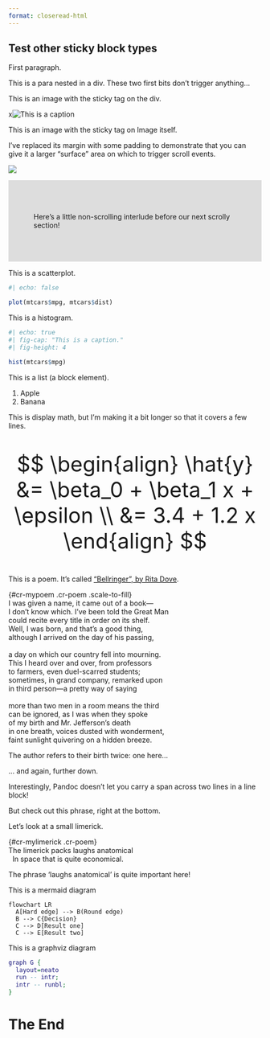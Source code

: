```yaml
---
format: closeread-html
---
```


::::{.cr-section}

# Test other sticky block types

First paragraph.

::: {}
This is a para nested in a div. These two first bits don't trigger anything...
:::

:::{focus-on="cr-pink"}
This is an image with the sticky tag on the div.
:::

:::{#cr-pink}
x![This is a caption](pink-desktop.png)
:::

:::{focus-on="cr-blue"}
This is an image with the sticky tag on Image itself.

I've replaced its margin with some padding to demonstrate that you can give it a larger "surface" area on which to trigger scroll events.
:::

![](blue-desktop.png){#cr-blue}

::::

::::{.column-screen-inset style="background-color: #dddddd; padding: 50px;"}
Here's a little non-scrolling interlude before our next scrolly section!
::::

::::{.cr-section}

:::{focus-on="cr-scatter"}
This is a scatterplot.
:::

:::{#cr-scatter}
```r
#| echo: false

plot(mtcars$mpg, mtcars$dist)
```
:::

:::{focus-on="cr-hist"}
This is a histogram.
:::

:::{#cr-hist}
```r
#| echo: true
#| fig-cap: "This is a caption."
#| fig-height: 4

hist(mtcars$mpg)
```
:::

:::{focus-on="cr-list"}
This is a list (a block element).
:::

:::{#cr-list}
1. Apple
2. Banana
:::

:::{focus-on="cr-displaymath"}
This is display math, but I'm making it a bit longer so that it covers a few lines.
:::

::: {#cr-displaymath style="font-size: 300%;"}

$$
\begin{align}
\hat{y} &= \beta_0 + \beta_1 x + \epsilon \\
&= 3.4 + 1.2 x
\end{align}
$$

:::

:::{focus-on="cr-mypoem"}
This is a poem. It's called ["Bellringer", by Rita Dove](https://www.newyorker.com/culture/2019-in-review/our-year-in-poems).
:::

| {#cr-mypoem .cr-poem  .scale-to-fill}
| I was given a name, it came out of a book—
| I don’t know which. I’ve been told the Great Man
| could recite every title in order on its shelf.
| Well, [I was born]{#cr-born}, and that’s a good thing,
| although I arrived on the day of his passing,
| 
| a day on which our country fell into mourning.
| This I heard over and over, from professors
| to farmers, even duel-scarred students;
| sometimes, in grand company, remarked upon
| in third person—a pretty way of saying
| 
| more than two men in a room means the third
| can be ignored, as [I was when they spoke]{#cr-birth1}
| [of my birth]{#cr-birth2} and Mr. Jefferson’s death
| in one breath, voices [dusted with wonderment]{#cr-wonder},
| faint sunlight quivering on a hidden breeze.


:::{focus-on="cr-mypoem" highlight-spans="cr-born"}
The author refers to their birth twice: one here...
:::

:::{focus-on="cr-mypoem" highlight-spans="cr-birth1,cr-birth2"}
... and again, further down.

Interestingly, Pandoc doesn't let you carry a span across two lines in a line block!
:::

:::{focus-on="cr-mypoem" highlight-spans="cr-wonder"}
But check out this phrase, right at the bottom.
:::

:::{focus-on="cr-mylimerick"}
Let's look at a small limerick.
:::

| {#cr-mylimerick .cr-poem}
| The limerick packs [laughs anatomical]{#cr-laughs}
|   In space that is quite economical.

:::{focus-on="cr-mylimerick" highlight-spans="cr-laughs"}
The phrase 'laughs anatomical' is quite important here!
:::

:::{focus-on="cr-mermaid"}
This is a mermaid diagram
:::

:::{#cr-mermaid .scale-to-fill}
```mermaid
flowchart LR
  A[Hard edge] --> B(Round edge)
  B --> C{Decision}
  C --> D[Result one]
  C --> E[Result two]
```
:::

:::{focus-on="cr-graphviz"}
This is a graphviz diagram
:::

:::{#cr-graphviz .scale-to-fill}
```dot
graph G {
  layout=neato
  run -- intr;
  intr -- runbl;
}
```
:::

:::

# The End
